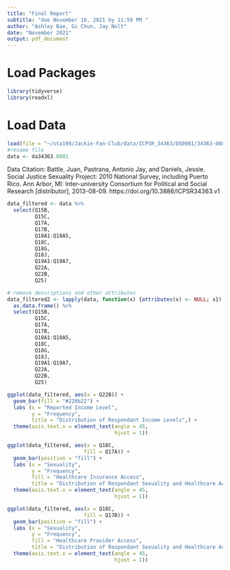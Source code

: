 ```yaml
---
title: "Final Report"
subtitle: "due November 16, 2021 by 11:59 PM "
author: "Ashley Bae, Gi Chun, Jay Nolt"
date: "November 2021"
output: pdf_document
---
```


# Load Packages
```r
library(tidyverse)
library(readxl)
``` 

# Load Data 
```r
load(file = "~/sta198/Jackie-Fan-Club/data/ICPSR_34363/DS0001/34363-0001-Data.rda")
#rename file
data <- da34363.0001
```
Data Citation: Battle, Juan, Pastrana, Antonio Jay, and Daniels, Jessie. Social Justice Sexuality Project: 2010 National Survey, including Puerto Rico. Ann Arbor, MI: Inter-university Consortium for Political and Social Research [distributor], 2013-08-09. https://doi.org/10.3886/ICPSR34363.v1

```r
data_filtered <- data %>%
  select(Q15B,
         Q15C,
         Q17A,
         Q17B,
         Q18A1:Q18A5,
         Q18C,
         Q18G,
         Q18J,
         Q19A1:Q19A7,
         Q22A,
         Q22B,
         Q25)

# remove descriptions and other attributes
data_filtered2 <- lapply(data, function(x) {attributes(x) <- NULL; x}) %>% 
  as.data.frame() %>%
  select(Q15B,
         Q15C,
         Q17A,
         Q17B,
         Q18A1:Q18A5,
         Q18C,
         Q18G,
         Q18J,
         Q19A1:Q19A7,
         Q22A,
         Q22B,
         Q25)
```

```r
ggplot(data_filtered, aes(x = Q22B)) +
  geom_bar(fill = "#228b22") +
  labs (x = "Reported Income Level",
        y = "Frequency",
        title = "Distribution of Respondant Income Levels",) +
  theme(axis.text.x = element_text(angle = 45,
                                   hjust = 1))
```

```r
ggplot(data_filtered, aes(x = Q18C,
                         fill = Q17A)) +
  geom_bar(position = "fill") +
  labs (x = "Sexuality",
        y = "Frequency",
        fill = "Healthcare Insurance Access",
        title = "Distribution of Respondant Sexuality and Healthcare Access") +
  theme(axis.text.x = element_text(angle = 45,
                                   hjust = 1))
```

```r
ggplot(data_filtered, aes(x = Q18C,
                         fill = Q17B)) +
  geom_bar(position = "fill") +
  labs (x = "Sexuality",
        y = "Frequency",
        fill = "Healthcare Provider Access",
        title = "Distribution of Respondant Sexuality and Healthcare Access") +
  theme(axis.text.x = element_text(angle = 45,
                                   hjust = 1))
```